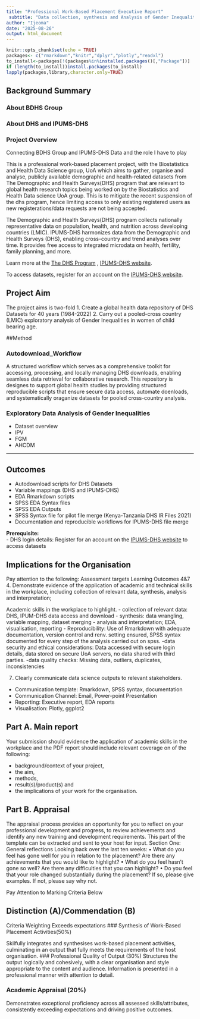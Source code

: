 ```yaml
---
title: "Professional Work-Based Placement Executive Report"
 subtitle: "Data collection, synthesis and Analysis of Gender Inequality in LMICs using DHS and IPUMS-DHS Data"
author: "Ijeoma"
date: "2025-08-26"
output: html_document
---
```



```r
knitr::opts_chunk$set(echo = TRUE)
packages<- c("rmarkdown","knitr","dplyr","plotly","readxl")
to_install<-packages[!(packages%in%installed.packages()[,"Package"])]
if (length(to_install))install.packages(to_install)
lapply(packages,library,character.only=TRUE)

```

## Background Summary

### About BDHS Group

### About DHS and IPUMS-DHS

### Project Overview
Connecting BDHS Group and IPUMS-DHS Data and the role I have to play

This is a professional work-based placement project, with the Biostatistics and Health Data Science group, UoA which aims to gather, organise and analyse, publicly available demographic and health-related datasets from The Demographic and Health Surveys(DHS) program that are relevant to global health research topics being worked on by the Biostatistics and Health Data science UoA group. This is to mitigate the recent suspension of the dhs program, hence limiting access to only existing registered users as new registerations/data requests are not being accepted.

The Demographic and Health Surveys(DHS) program collects nationally representative data on population, health, and nutrition across developing countries (LMIC). IPUMS-DHS harmonizes data from the Demographic and Health Surveys (DHS), enabling cross-country and trend analyses over time. It provides free access to integrated microdata on health, fertility, family planning, and more.

Learn more at the [The DHS Program](https://dhsprogram.com) , [IPUMS-DHS website](https://www.idhsdata.org/idhs/).

To access datasets, register for an account on the [IPUMS-DHS website](https://www.idhsdata.org/idhs/apply).

## Project Aim
The project aims is two-fold
1. Create a global health data repository of DHS Datasets for 40 years (1984-2022)
2. Carry out a pooled-cross country (LMIC) exploratory analysis of Gender Inequalities in women of child bearing age.



##Method

### Autodownload_Workflow
A structured workflow which serves as a comprehensive toolkit for accessing, processing, and locally managing DHS downloads, enabling seamless data retrieval for collaborative research. This repository is designes to support global health studies by providing structured reproducible scripts that ensure secure data access, automate doenloads, and systematically oraganize datasets for pooled cross-country analysis.

### Exploratory Data Analysis of Gender Inequalities
- Dataset overview
- IPV
- FGM
- AHCDM
  
---

## Outcomes

- Autodownload scripts for DHS Datasets
- Variable mappings (DHS and IPUMS-DHS)
- EDA Rmarkdown scripts
- SPSS EDA Syntax files
- SPSS EDA Outputs
- SPSS Syntax file for pilot file merge (Kenya-Tanzania DHS IR Files 2021)
- Documentation and reproducible workflows for IPUMS-DHS file merge

 **Prerequisite:**  
- DHS login details: Register for an account on the [IPUMS-DHS website](https://www.idhsdata.org/idhs/apply) to access datasets

## Implications for the Organisation





Pay attention to the following:
Assessment targets
Learning Outcomes 4&7
4.	Demonstrate evidence of the application of academic and technical skills in the workplace, including collection of relevant data, synthesis, analysis and interpretation;

Academic skills in the workplace to highlight.
- collection of relevant data: DHS, IPUM-DHS data access and download
- synthesis: data wrangling, variable mapping, dataset merging
- analysis and interpretation; EDA, visualisation, reporting
- Reproducibility: Use of Rmarkdown with adequate documentation, version control and renv. setting ensured, SPSS syntax documented for every step of the analysis carried out on spss.
-data security and ethical considerations: Data accessed with secure login details, data stored on secure UoA servers, no data shared with third parties.
-data quality checks: Missing data, outliers, duplicates, inconsistencies


7.	Clearly communicate data science outputs to relevant stakeholders.
- Communication template: Rmarkdown, SPSS syntax, documentation
- Communication Channel: Email, Power-point Presentation
- Reporting: Executive report, EDA reports
- Visualisation: Plotly, ggplot2




## Part A. Main report
Your submission should evidence the application of academic skills in the workplace and the PDF
report should include relevant coverage on of the following:

* background/context of your project,
* the aim,
* methods,
* result(s)/product(s) and 
* the implications of your work for the organisation.


## Part B. Appraisal
The appraisal process provides an opportunity for you to reflect on your professional development
and progress, to review achievements and identify any new training and development requirements.
This part of the template can be extracted and sent to your host for input.
Section One: General reflections
Looking back over the last ten weeks:
• What do you feel has gone well for you in relation to the placement? Are there any
achievements that you would like to highlight?
• What do you feel hasn’t gone so well? Are there any difficulties that you can highlight?
• Do you feel that your role changed substantially during the placement? If so, please give
examples. If not, please say why not.



Pay Attention to Marking Criteria Below

## Distinction (A)/Commendation (B)
Criteria	Weighting	Exceeds expectations
### Synthesis of Work-Based Placement Activities(50%)

Skilfully integrates and synthesises work-based placement activities, culminating in an output that fully meets the requirements of the host organisation.
### Professional Quality of Output (30%)
Structures the output logically and cohesively, with a clear organisation and style appropriate to the content and audience. Information is presented in a professional manner with attention to detail.

### Academic Appraisal (20%)
Demonstrates exceptional proficiency across all assessed skills/attributes, consistently exceeding expectations and driving positive outcomes.































